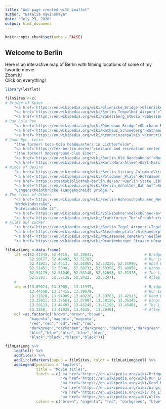 ```yaml
---
title: "Web page created with Leaflet"
author: "Natalia Ravinskaya"
date: "July 23, 2020"
output: html_document
---
```


```r
knitr::opts_chunk$set(echo = FALSE)
```

## Welcome to Berlin

Here is an interactive map of Berlin with filming locations of some of my favorite movie.  
Zoom it!  
Click on everything!

```r

library(leaflet)

filmSites <-c(
# Bridge of Spies
    "<a href='https://en.wikipedia.org/wiki/Glienicke_Bridge'>Glienicke Bridge</a>",
    "<a href='https://en.wikipedia.org/wiki/Berlin_Tempelhof_Airport'>Tempelhof Airport</a>",
    "<a href='https://en.wikipedia.org/wiki/Babelsberg_Studio'>Babelsberg Studio</a>",
# Run Lola Run
    "<a href='https://en.wikipedia.org/wiki/Oberbaum_Bridge'>Oberbaum Bridge</a>",
    "<a href='https://en.wikipedia.org/wiki/Rathaus_Schoneberg'>Rathaus Schöneberg</a>",
    "<a href='https://en.wikipedia.org/wiki/Kronprinzenpalais'>Kronprinzenpalais</a>",
# Good Bye, Lenin
    "(the former) Coca-Cola headquarters in Lichterfelde",
    "<a href='https://fez-berlin.de/en/'>Leisure and recreation center in Wuhlheide</a>",
    "(the former) Underground-Club Eimer",
    "<a href='https://en.wikipedia.org/wiki/Berlin_Old_Nordbahnhof'>Nordbahnhof</a>",
    "<a href='https://en.wikipedia.org/wiki/Karl-Marx-Allee'>Karl-Marx-Allee</a>",
# Wings of Desire
    "<a href='https://en.wikipedia.org/wiki/Berlin_Victory_Column'>Victory Column</a>",
    "<a href='https://en.wikipedia.org/wiki/Potsdamer_Platz'>Potsdamer Platz</a>",
    "<a href='https://staatsbibliothek-berlin.de/en/'>Berlin State Library</a>",
    "<a href='https://en.wikipedia.org/wiki/Berlin_Anhalter_Bahnhof'>Anhalter Bahnhof</a>",
    "Langenscheidtbrücke (Langenscheidt Bridge)",
# The Lives of Others
    "<a href='https://en.wikipedia.org/wiki/Berlin-Hohenschonhausen_Memorial'>Hohenschönhausen Memorial</a>",
    "Wedekindstraße",
    "Hufelandstraße 22",
    "<a href='https://en.wikipedia.org/wiki/Volksbuhne'>Volksbühne</a>",
    "<a href='https://en.wikipedia.org/wiki/Frankfurter_Tor'>Frankfurter Tor</a>",
# Alles auf Zucker
    "<a href='https://en.wikipedia.org/wiki/Berlin_Tegel_Airport'>Tegel Airport</a>",
    "<a href='https://en.wikipedia.org/wiki/Alexanderplatz'>Alexanderplatz</a>",
    "<a href='https://en.wikipedia.org/wiki/Weissensee_cemetery'>Weißensee Jewish Cemetery</a>",
    "<a href='https://en.wikipedia.org/wiki/Oranienburger_Strasse'>Oranienburger Straße</a>")

filmLatLong <-data.frame(
    lat =c(52.41345, 52.4815,  52.38641,                       # Bridge of Spies
           52.50177, 52.48493, 52.51707,                       # Run Lola Run
           52.41921, 52.4613,  52.52865, 52.53226, 52.51996,   # Good Bye, Lenin
           52.51451, 52.5098,  52.50732, 52.50356, 52.48857,   # Wings of Desire
           52.54179, 52.51246, 52.53146, 52.52698, 52.51578,   # The Lives of Others
           52.5583,  52.52128, 52.5422,  52.5247),             # Alles auf Zucker
    #
    lng =c(13.09024, 13.3905,  13.11997,                       # Bridge of Spies
           13.44568, 13.34415, 13.39679,                       # Run Lola Run
           13.31828, 13.54909, 13.40226, 13.38783, 13.42313,   # Good Bye, Lenin
           13.35011, 13.37561, 13.37087, 13.38150, 13.36345,   # Wings of Desire
           13.50113, 13.44493, 13.43245, 13.41190, 13.45401,   # The Lives of Others
           13.2858,  13.41035, 13.4635,  13.3940),             # Alles auf Zucker
    col =as.factor(c("brown","brown","brown",
           "magenta","magenta","magenta",
           "red","red","red","red","red",
           "darkgreen","darkgreen","darkgreen","darkgreen","darkgreen",
           "blue","blue","blue","blue","blue",
           "black","black","black","black")))

filmLatLong %>%
    leaflet() %>%
    addTiles() %>%
    addCircleMarkers(popup = filmSites, color = filmLatLong$col) %>%
    addLegend(position = "topleft",
              title = "Movie titles",
              labels = c("<a href='https://en.wikipedia.org/wiki/Bridge_of_Spies_(film)'>Bridge of Spies</a>",
                         "<a href='https://en.wikipedia.org/wiki/Run_Lola_Run'>Run Lola Run</a>",
                         "<a href='https://en.wikipedia.org/wiki/Good_Bye,_Lenin!'>Good Bye, Lenin!</a>",
                         "<a href='https://en.wikipedia.org/wiki/Wings_of_Desire'>Wings of Desire</a>",
                         "<a href='https://en.wikipedia.org/wiki/The_Lives_of_Others'>The Lives of Others</a>",
                         "<a href='https://en.wikipedia.org/wiki/Alles_auf_Zucker!'>Alles auf Zucker!</a>"),
              colors = c("brown", "magenta", "red", "darkgreen", "blue", "black"))

```

